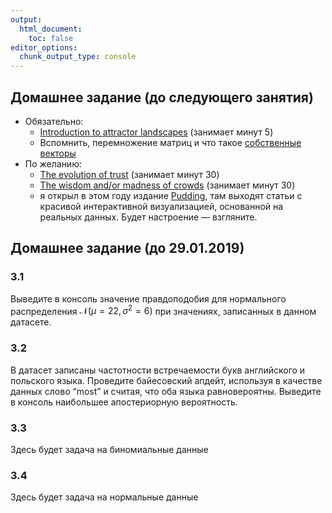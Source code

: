 ```yaml
---
output:
  html_document:
    toc: false
editor_options: 
  chunk_output_type: console
---
```


## Домашнее задание (до следующего занятия)

* Обязательно:
    * [Introduction to attractor landscapes](https://ncase.me/attractors/) (занимает минут 5)
    * Вспомнить, перемножение матриц и что такое [собственные векторы](https://ru.wikipedia.org/wiki/%D0%A1%D0%BE%D0%B1%D1%81%D1%82%D0%B2%D0%B5%D0%BD%D0%BD%D1%8B%D0%B9_%D0%B2%D0%B5%D0%BA%D1%82%D0%BE%D1%80)
* По желанию:
    * [The evolution of trust](https://ncase.me/trust/) (занимает минут 30)
    * [The wisdom and/or madness of crowds](https://ncase.me/crowds/) (занимает минут 30)
    * я открыл в этом году издание [Pudding](https://pudding.cool/), там выходят статьи с красивой интерактивной визуализацией, основанной на реальных данных. Будет настроение --- взгляните.

## Домашнее задание (до 29.01.2019)
### 3.1
Выведите в консоль значение правдоподобия для нормального распределения $\mathcal{N}(\mu = 22,\, \sigma^{2}=6)$ при значениях, записанных в данном датасете.

### 3.2
В датасет записаны частотности встречаемости букв английского и польского языка. Проведите байесовский апдейт, используя в качестве данных слово "most" и считая, что оба языка равновероятны. Выведите в консоль наибольшее апостериорную вероятность.

### 3.3
Здесь будет задача на биномиальные данные

### 3.4
Здесь будет задача на нормальные данные